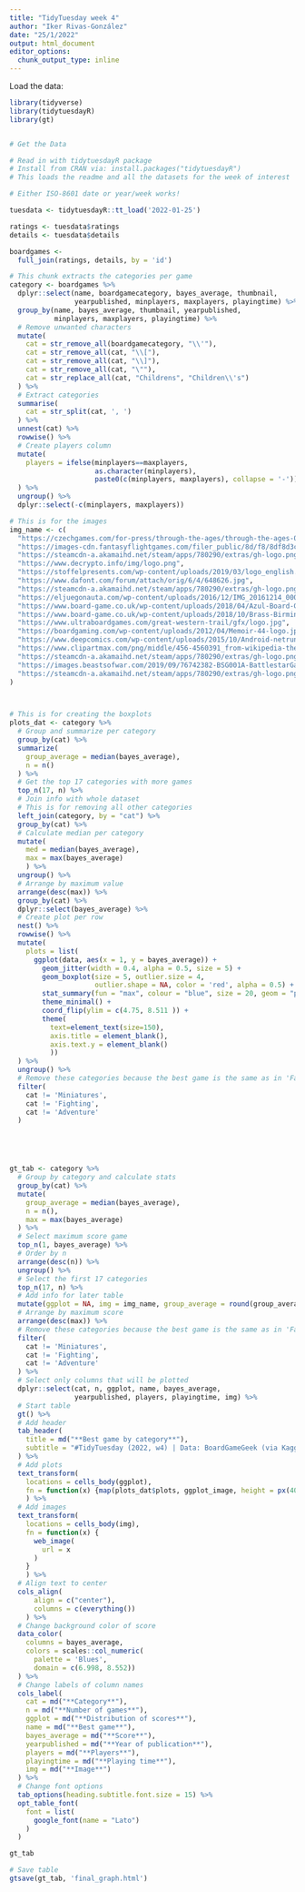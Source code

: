 ```yaml
---
title: "TidyTuesday week 4"
author: "Iker Rivas-González"
date: "25/1/2022"
output: html_document
editor_options: 
  chunk_output_type: inline
---
```


Load the data:

```r

library(tidyverse)
library(tidytuesdayR)
library(gt)


# Get the Data

# Read in with tidytuesdayR package 
# Install from CRAN via: install.packages("tidytuesdayR")
# This loads the readme and all the datasets for the week of interest

# Either ISO-8601 date or year/week works!

tuesdata <- tidytuesdayR::tt_load('2022-01-25')

ratings <- tuesdata$ratings
details <- tuesdata$details

boardgames <- 
  full_join(ratings, details, by = 'id')

```
```r

# This chunk extracts the categories per game
category <- boardgames %>% 
  dplyr::select(name, boardgamecategory, bayes_average, thumbnail, 
                yearpublished, minplayers, maxplayers, playingtime) %>% 
  group_by(name, bayes_average, thumbnail, yearpublished, 
           minplayers, maxplayers, playingtime) %>% 
  # Remove unwanted characters
  mutate(
    cat = str_remove_all(boardgamecategory, "\\'"),
    cat = str_remove_all(cat, "\\["),
    cat = str_remove_all(cat, "\\]"),
    cat = str_remove_all(cat, "\""),
    cat = str_replace_all(cat, "Childrens", "Children\\'s")
  ) %>% 
  # Extract categories
  summarise(
    cat = str_split(cat, ', ')
  ) %>% 
  unnest(cat) %>% 
  rowwise() %>% 
  # Create players column
  mutate(
    players = ifelse(minplayers==maxplayers, 
                     as.character(minplayers), 
                     paste0(c(minplayers, maxplayers), collapse = '-'))
  ) %>% 
  ungroup() %>% 
  dplyr::select(-c(minplayers, maxplayers))

```


```r

# This is for the images
img_name <- c(
  "https://czechgames.com/for-press/through-the-ages/through-the-ages-05.png",
  "https://images-cdn.fantasyflightgames.com/filer_public/8d/f8/8df8d3c5-ff36-4efe-83b6-d1383329902d/ti07_logo.jpg",
  "https://steamcdn-a.akamaihd.net/steam/apps/780290/extras/gh-logo.png?t=1553181050",
  "https://www.decrypto.info/img/logo.png",
  "https://stoffelpresents.com/wp-content/uploads/2019/03/logo_english.png",
  "https://www.dafont.com/forum/attach/orig/6/4/648626.jpg",
  "https://steamcdn-a.akamaihd.net/steam/apps/780290/extras/gh-logo.png?t=1553181050",
  "https://eljuegonauta.com/wp-content/uploads/2016/12/IMG_20161214_000027_HDR-e1485089428758.jpg",
  "https://www.board-game.co.uk/wp-content/uploads/2018/04/Azul-Board-Game-Review.jpg",
  "https://www.board-game.co.uk/wp-content/uploads/2018/10/Brass-Birmingham-Review.jpg",
  "https://www.ultraboardgames.com/great-western-trail/gfx/logo.jpg",
  "https://boardgaming.com/wp-content/uploads/2012/04/Memoir-44-logo.jpg",
  "https://www.deepcomics.com/wp-content/uploads/2015/10/Android-netrunner-logo.png",
  "https://www.clipartmax.com/png/middle/456-4560391_from-wikipedia-the-free-encyclopedia-secret-hitler-logo-transparent.png",
  "https://steamcdn-a.akamaihd.net/steam/apps/780290/extras/gh-logo.png?t=1553181050",
  "https://images.beastsofwar.com/2019/09/76742382-BSG001A-BattlestarGalactica_StarshipBattles-Logo-Large-999.png",
  "https://steamcdn-a.akamaihd.net/steam/apps/780290/extras/gh-logo.png?t=1553181050"
)



# This is for creating the boxplots
plots_dat <- category %>% 
  # Group and summarize per category
  group_by(cat) %>%
  summarize(
    group_average = median(bayes_average), 
    n = n()
  ) %>% 
  # Get the top 17 categories with more games
  top_n(17, n) %>% 
  # Join info with whole dataset
  # This is for removing all other categories
  left_join(category, by = "cat") %>% 
  group_by(cat) %>% 
  # Calculate median per category
  mutate(
    med = median(bayes_average),
    max = max(bayes_average)
    ) %>% 
  ungroup() %>% 
  # Arrange by maximum value
  arrange(desc(max)) %>% 
  group_by(cat) %>% 
  dplyr::select(bayes_average) %>% 
  # Create plot per row
  nest() %>% 
  rowwise() %>% 
  mutate(
    plots = list(
      ggplot(data, aes(x = 1, y = bayes_average)) +
        geom_jitter(width = 0.4, alpha = 0.5, size = 5) +
        geom_boxplot(size = 5, outlier.size = 4,
                     outlier.shape = NA, color = 'red', alpha = 0.5) +
        stat_summary(fun = "max", colour = "blue", size = 20, geom = "point") +
        theme_minimal() +
        coord_flip(ylim = c(4.75, 8.511	)) +
        theme(
          text=element_text(size=150),
          axis.title = element_blank(),
          axis.text.y = element_blank()
          ))
  ) %>%
  ungroup() %>% 
  # Remove these categories because the best game is the same as in 'Fantasy'
  filter(
    cat != 'Miniatures', 
    cat != 'Fighting',
    cat != 'Adventure'
  ) 





gt_tab <- category %>% 
  # Group by category and calculate stats
  group_by(cat) %>%
  mutate(
    group_average = median(bayes_average), 
    n = n(),
    max = max(bayes_average)
  ) %>% 
  # Select maximum score game
  top_n(1, bayes_average) %>% 
  # Order by n
  arrange(desc(n)) %>% 
  ungroup() %>% 
  # Select the first 17 categories
  top_n(17, n) %>% 
  # Add info for later table
  mutate(ggplot = NA, img = img_name, group_average = round(group_average, 3)) %>% 
  # Arrange by maximum score
  arrange(desc(max)) %>% 
  # Remove these categories because the best game is the same as in 'Fantasy'
  filter(
    cat != 'Miniatures', 
    cat != 'Fighting',
    cat != 'Adventure'
  ) %>% 
  # Select only columns that will be plotted
  dplyr::select(cat, n, ggplot, name, bayes_average,
                yearpublished, players, playingtime, img) %>% 
  # Start table
  gt() %>%
  # Add header
  tab_header(
    title = md("**Best game by category**"),
    subtitle = "#TidyTuesday (2022, w4) | Data: BoardGameGeek (via Kaggle) | Graph by @irg_bio"
  ) %>%
  # Add plots
  text_transform(
    locations = cells_body(ggplot),
    fn = function(x) {map(plots_dat$plots, ggplot_image, height = px(40), aspect_ratio = 5)}
    ) %>% 
  # Add images
  text_transform(
    locations = cells_body(img),
    fn = function(x) {
      web_image(
        url = x
      )
    }
    ) %>% 
  # Align text to center
  cols_align(
      align = c("center"),
      columns = c(everything())
    ) %>% 
  # Change background color of score
  data_color(
    columns = bayes_average,
    colors = scales::col_numeric(
      palette = 'Blues',
      domain = c(6.998, 8.552))
  ) %>% 
  # Change labels of column names
  cols_label(
    cat = md("**Category**"),
    n = md("**Number of games**"),
    ggplot = md("**Distribution of scores**"),
    name = md("**Best game**"),
    bayes_average = md("**Score**"),
    yearpublished = md("**Year of publication**"),
    players = md("**Players**"),
    playingtime = md("**Playing time**"),
    img = md("**Image**")
  ) %>% 
  # Change font options
  tab_options(heading.subtitle.font.size = 15) %>% 
  opt_table_font(
    font = list(
      google_font(name = "Lato")
    )
  )

gt_tab

# Save table
gtsave(gt_tab, 'final_graph.html')
	

```



